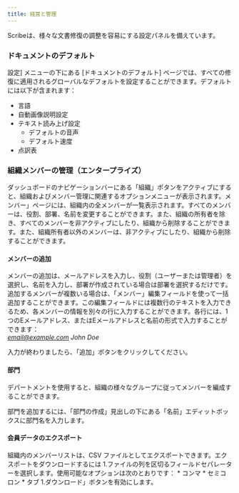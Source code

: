 ```yaml
---
title: 経営と管理
---
```



Scribeは、様々な文書修復の調整を容易にする設定パネルを備えています。

### ドキュメントのデフォルト 

設定] メニューの下にある [ドキュメントのデフォルト] ページでは、すべての修復に適用されるグローバルなデフォルトを設定することができます。デフォルトには以下が含まれます：
* 言語
* 自動画像説明設定
* テキスト読み上げ設定
    * デフォルトの音声
    * デフォルト速度
* 点訳表

### 組織メンバーの管理（エンタープライズ）

ダッシュボードのナビゲーションバーにある「組織」ボタンをアクティブにすると、組織およびメンバー管理に関連するオプションメニューが表示されます。メンバー」ページには、組織内の全メンバーが一覧表示されます。すべてのメンバーは、役割、部署、名前を変更することができます。また、組織の所有者を除き、すべてのメンバーを非アクティブにしたり、組織から削除することができます。また、組織所有者以外のメンバーは、非アクティブにしたり、組織から削除することができます。

#### メンバーの追加

メンバーの追加は、メールアドレスを入力し、役割（ユーザーまたは管理者）を選択し、名前を入力し、部署が作成されている場合は部署を選択するだけです。
追加するメンバーが複数いる場合は、「メンバー」編集フィールドを使って一括追加することができます。この編集フィールドには複数行のテキストを入力できるため、各メンバーの情報を別々の行に入力することができます。各行には、1つのEメールアドレス、またはEメールアドレスと名前の形式で入力することができます：  
*email@example.com John Doe*

入力が終わりましたら、「追加」ボタンをクリックしてください。 

#### 部門

デパートメントを使用すると、組織の様々なグループに従ってメンバーを編成することができます。

部門を追加するには、「部門の作成」見出しの下にある「名前」エディットボックスに部門名を入力します。

#### 会員データのエクスポート

組織内のメンバーリストは、CSV ファイルとしてエクスポートできます。エクスポートをダウンロードするには
1.ファイルの列を区切るフィールドセパレーターを選択します。使用可能なオプションは次のとおりです：
    * コンマ
    * セミコロン
    * タブ
1.ダウンロード」ボタンを有効にします。

